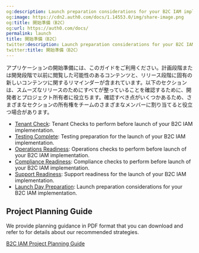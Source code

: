 ```yaml
---
og:description: Launch preparation considerations for your B2C IAM implementation.
og:image: https://cdn2.auth0.com/docs/1.14553.0/img/share-image.png
og:title: 開始準備（B2C）
og:url: https://auth0.com/docs/
permalink: launch
title: 開始準備（B2C）
twitter:description: Launch preparation considerations for your B2C IAM implementation.
twitter:title: 開始準備（B2C）
---
```


アプリケーションの開始準備には、このガイドをご利用ください。計画段階または開発段階で以前に閲覧した可能性のあるコンテンツと、リリース段階に固有の新しいコンテンツに関するリマインダーが含まれています。以下のセクションは、スムーズなリリースのためにすべてが整っていることを確認するために、開発者とプロジェクト所有者に役立ちます。確認すべき点がいくつかあるため、さまざまなセクションの所有権をチームのさまざまなメンバーに割り当てると役立つ場合があります。

* [Tenant Check](/docs/get-started/architecture-scenarios/business-to-consumer/launch/tenant-check): Tenant Checks to perform before launch of your B2C IAM implementation.
* [Testing Complete](/docs/get-started/architecture-scenarios/business-to-consumer/launch/testing): Testing preparation for the launch of your B2C IAM implementation.
* [Operations Readiness](/docs/get-started/architecture-scenarios/business-to-consumer/launch/operations-readiness): Operations checks to perform before launch of your B2C IAM implementation.
* [Compliance Readiness](/docs/get-started/architecture-scenarios/business-to-consumer/launch/compliance-readiness): Compliance checks to perform before launch of your B2C IAM implementation.
* [Support Readiness](/docs/get-started/architecture-scenarios/business-to-consumer/launch/support-readiness): Support readiness for the launch of your B2C IAM implementation.
* [Launch Day Preparation](/docs/get-started/architecture-scenarios/business-to-consumer/launch/launch-day): Launch preparation considerations for your B2C IAM implementation.

## Project Planning Guide

We provide planning guidance in PDF format that you can download and refer to for details about our recommended strategies.

[B2C IAM Project Planning Guide](https://assets.ctfassets.net/cdy7uua7fh8z/3er1aEQ7Ul0q3c9leJWczR/b1f18b4c16abb7e78b01e4eb2b52bb8e/B2C_Project_Planning.pdf)